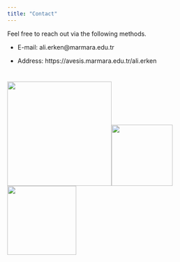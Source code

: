 ```yaml
---
title: "Contact"
---
```


Feel free to reach out via the following methods.

-   E-mail: ali.erken\@marmara.edu.tr

-   Address: https://avesis.marmara.edu.tr/ali.erken

# ![](clipboard-2104634892.png){width="239"}![](WhatsApp%20Image%202025-06-27%20at%206.17.36%20PM.png){width="140"} ![](images/clipboard-4052883223.png){width="158"}
